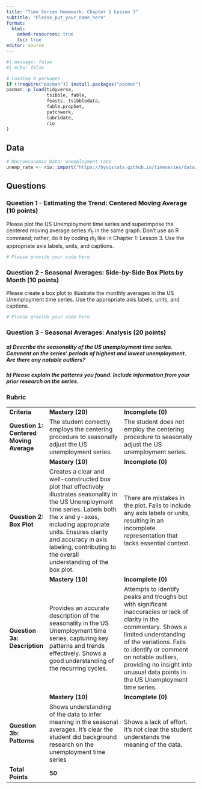 ```yaml
---
title: "Time Series Homework: Chapter 1 Lesson 3"
subtitle: "Please_put_your_name_here"
format: 
  html:
    embed-resources: true
    toc: true
editor: source
---
```


```r
#| message: false
#| echo: false

# Loading R packages
if (!require("pacman")) install.packages("pacman")
pacman::p_load(tidyverse, 
               tsibble, fable,
               feasts, tsibbledata,
               fable.prophet,
               patchwork,
               lubridate, 
               rio 
)
```

## Data

```r
# Macroeconomic Data: unemployment rate
unemp_rate <- rio::import("https://byuistats.github.io/timeseries/data/unemp_rate.csv")

```

::: {.callout-note title="Revisions" icon="false"}
<!-- Delete this and put your homework revisions here. -->
:::


## Questions

### Question 1 - Estimating the Trend: Centered Moving Average (10 points)

Please plot the US Unemployment time series and superimpose the centered moving average series $\hat{m}_{t}$ in the same graph. Don't use an R command; rather, do it by coding $\hat{m}_{t}$ like in Chapter 1: Lesson 3. Use the appropriate axis labels, units, and captions.

::: {.callout-note title="Answer" icon="false"}
```r
# Please provide your code here

```

<!-- Delete this and put your written answer here. The three colons mark the end of your answer. -->
:::

### Question 2 - Seasonal Averages: Side-by-Side Box Plots by Month (10 points)

Please create a box plot to illustrate the monthly averages in the US Unemployment time series. Use the appropriate axis labels, units, and captions.

::: {.callout-note title="Answer" icon="false"}
```r
# Please provide your code here

```

<!-- Delete this and put your written answer here. The three colons mark the end of your answer. -->
:::

### Question 3 - Seasonal Averages: Analysis (20 points)

##### a) Describe the seasonality of the US unemployment time series. Comment on the series' periods of highest and lowest unemployment. Are there any notable outliers?

::: {.callout-note title="Answer" icon="false"}
<!-- Delete this and put your written answer here. The three colons mark the end of your answer. -->
:::

##### b) Please explain the patterns you found. Include information from your prior research on the series.

::: {.callout-note title="Answer" icon="false"}
<!-- Delete this and put your written answer here. The three colons mark the end of your answer. -->
:::

### Rubric

|                                         |                                                                                                                                                                                                                                                                                                 |                                                                                                                                                                                                                                                                                                     |
|--------------|-----------------------------|-----------------------------|
| **Criteria**                            | **Mastery (20)**                                                                                                                                                                                                                                                                                | **Incomplete (0)**                                                                                                                                                                                                                                                                                  |
| **Question 1: Centered Moving Average** | The student correctly employs the centering procedure to seasonally adjust the US unemployment series.                                                                                                                                                                                          | The student does not employ the centering procedure to seasonally adjust the US unemployment series.                                                                                                                                                                                                |
|                                         | **Mastery (10)**                                                                                                                                                                                                                                                                                | **Incomplete (0)**                                                                                                                                                                                                                                                                                  |
| **Question 2: Box Plot**                | Creates a clear and well-constructed box plot that effectively illustrates seasonality in the US Unemployment time series. Labels both the x and y-axes, including appropriate units. Ensures clarity and accuracy in axis labeling, contributing to the overall understanding of the box plot. | There are mistakes in the plot. Fails to include any axis labels or units, resulting in an incomplete representation that lacks essential context.                                                                                                                                                  |
|                                         | **Mastery (10)**                                                                                                                                                                                                                                                                                | **Incomplete (0)**                                                                                                                                                                                                                                                                                  |
| **Question 3a: Description**            | Provides an accurate description of the seasonality in the US Unemployment time series, capturing key patterns and trends effectively. Shows a good understanding of the recurring cycles.                                                                                                      | Attempts to identify peaks and troughs but with significant inaccuracies or lack of clarity in the commentary. Shows a limited understanding of the variations. Fails to identify or comment on notable outliers, providing no insight into unusual data points in the US Unemployment time series. |
|                                         | **Mastery (10)**                                                                                                                                                                                                                                                                                | **Incomplete (0)**                                                                                                                                                                                                                                                                                  |
| **Question 3b: Patterns**               | Shows understanding of the data to infer meaning in the seasonal averages. It's clear the student did background research on the unemployment time series                                                                                                                                       | Shows a lack of effort. It's not clear the student understands the meaning of the data.                                                                                                                                                                                                             |
| **Total Points**                        | **50**                                                                                                                                                                                                                                                                                          |                                                                                                                                                                                                                                                                                                     |
